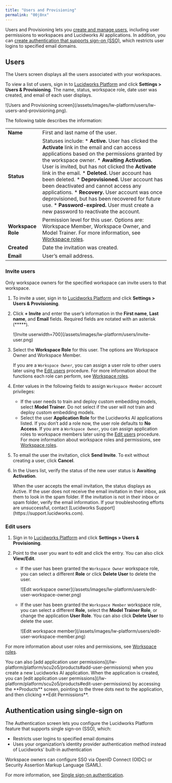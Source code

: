 ```yaml
---
title: "Users and Provisioning"
permalink: "00j8nx"
---
```


Users and Provisioning lets you [create and manage users](#users), including user permissions to workspaces and Lucidworks AI applications. In addition, you can [create authentication that supports sign-on (SSO)](/lw-platform/platform/cpq1c3/single-sign-on-authentication), which restricts user logins to specified email domains.

## Users

The Users screen displays all the users associated with your workspaces.

To view a list of users, sign in to [Lucidworks Platform](https://platform.lucidworks.com) and click **Settings > Users & Provisioning**. The name, status, workspace role, date user was created, and email of each user displays.

<Frame>![Users and Provisioning screen](/assets/images/lw-platform/users/lw-users-and-provisioning.png)</Frame>.

The following table describes the information:

|  |  |
| --- | --- |
| **Name** | First and last name of the user. |
| **Status** | Statuses include:  * **Active.** User has clicked the **Activate** link in the email and can access applications based on the permissions granted by the workspace owner. * **Awaiting Activation.** User is invited, but has not clicked the **Activate** link in the email. * **Deleted.** User account has been deleted. * **Deprovisioned.** User account has been deactivated and cannot access any applications. * **Recovery.** User account was once deprovisioned, but has been recovered for future use. * **Password-expired.** User must create a new password to reactivate the account. |
| **Workspace Role** | Permission level for this user. Options are: Workspace Member, Workspace Owner, and Model Trainer. For more information, see [Workspace roles](/lw-platform/platform/qfmuyb/workspace-roles). |
| **Created** | Date the invitation was created. |
| **Email** | User’s email address. |

### Invite users

<Note>
Only workspace owners for the specified workspace can invite users to that workspace.
</Note>



1. To invite a user, sign in to [Lucidworks Platform](https://platform.lucidworks.com) and click **Settings > Users & Provisioning**.
2. Click **+ Invite** and enter the user’s information in the **First name**, **Last name**, and **Email** fields. Required fields are notated with an asterisk (*****).

   <Frame>![Invite userwidth=700](/assets/images/lw-platform/users/invite-user.png)</Frame>
3. Select the **Workspace Role** for this user. The options are Workspace Owner and Workspace Member.

   If you are a `Workspace Owner`, you can assign a user role to other users later using the [Edit users](#edit-users) procedure. For more information about the functions each role can perform, see [Workspace roles](/lw-platform/platform/qfmuyb/workspace-roles).
4. Enter values in the following fields to assign `Workspace Member` account privileges:

   * If the user needs to train and deploy custom embedding models, select **Model Trainer**. Do not select if the user will not train and deploy custom embedding models.
   * Select the user **Application Role** for the Lucidworks AI applications listed. If you don’t add a role now, the user role defaults to **No Access**. If you are a `Workspace Owner`, you can assign application roles to workspace members later using the [Edit users](#edit-users) procedure. For more information about workspace roles and permissions, see [Workspace roles](/lw-platform/platform/qfmuyb/workspace-roles).
5. To email the user the invitation, click **Send Invite**. To exit without creating a user, click **Cancel**.
6. In the Users list, verify the status of the new user status is **Awaiting Activation**.

   <Note>
   When the user accepts the email invitation, the status displays as Active. If the user does not receive the email invitation in their inbox, ask them to look in the spam folder. If the invitation is not in their inbox or spam folder, verify the email information. If your troubleshooting efforts are unsuccessful, contact [Lucidworks Support](https://support.lucidworks.com).
   </Note>



### Edit users

1. Sign in to [Lucidworks Platform](https://platform.lucidworks.com) and click **Settings > Users & Provisioning**.
2. Point to the user you want to edit and click the entry. You can also click **View/Edit**.

   * If the user has been granted the `Workspace Owner` workspace role, you can select a different **Role** or click **Delete User** to delete the user.

     <Frame>![Edit workspace owner](/assets/images/lw-platform/users/edit-user-workspace-owner.png)</Frame>
   * If the user has been granted the `Workspace Member` workspace role, you can select a different **Role**, select the **Model Trainer Role**, or change the application **User Role**. You can also click **Delete User** to delete the user.

     <Frame>![Edit workspace member](/assets/images/lw-platform/users/edit-user-workspace-member.png)</Frame>

For more information about user roles and permissions, see [Workspace roles](/lw-platform/platform/qfmuyb/workspace-roles).

<Note>
You can also [add application user permissions](/lw-platform/platform/scu2o5/products#add-user-permissions) when you create a new Lucidworks AI application. When the application is created, you can [edit application user permissions](/lw-platform/platform/scu2o5/products#edit-user-permissions) by accessing the **Products** screen, pointing to the three dots next to the application, and then clicking **Edit Permissions**.
</Note>



## Authentication using single-sign on

The Authentication screen lets you configure the Lucidworks Platform feature that supports single sign-on (SSO), which:

* Restricts user logins to specified email domains
* Uses your organization’s identity provider authentication method instead of Lucidworks' built-in authentication

Workspace owners can configure SSO via OpenID Connect (OIDC) or Security Assertion Markup Language (SAML).

For more information, see [Single sign-on authentication](/lw-platform/platform/cpq1c3/single-sign-on-authentication).